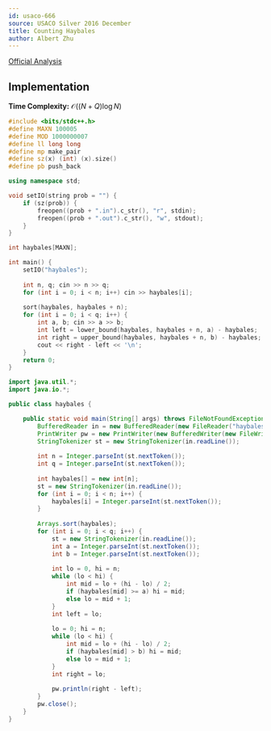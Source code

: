 ```yaml
---
id: usaco-666
source: USACO Silver 2016 December
title: Counting Haybales
author: Albert Zhu
---
```


[Official Analysis](http://www.usaco.org/current/data/sol_haybales_silver_dec16.html)

## Implementation

**Time Complexity:** $\mathcal{O}((N+Q)\log N)$

<LanguageSection>

<CPPSection>

```cpp
#include <bits/stdc++.h>
#define MAXN 100005
#define MOD 1000000007
#define ll long long
#define mp make_pair
#define sz(x) (int) (x).size() 
#define pb push_back

using namespace std;

void setIO(string prob = "") {
	if (sz(prob)) {
		freopen((prob + ".in").c_str(), "r", stdin);
		freopen((prob + ".out").c_str(), "w", stdout);
	}
}

int haybales[MAXN];

int main() {
	setIO("haybales");
	
	int n, q; cin >> n >> q;
	for (int i = 0; i < n; i++) cin >> haybales[i];
	
	sort(haybales, haybales + n);
	for (int i = 0; i < q; i++) {
		int a, b; cin >> a >> b;
		int left = lower_bound(haybales, haybales + n, a) - haybales;
		int right = upper_bound(haybales, haybales + n, b) - haybales;
		cout << right - left << '\n';
	}
	return 0;
}
```

</CPPSection>

<JavaSection>

```java
import java.util.*;
import java.io.*;

public class haybales {

	public static void main(String[] args) throws FileNotFoundException, IOException {
		BufferedReader in = new BufferedReader(new FileReader("haybales.in"));
		PrintWriter pw = new PrintWriter(new BufferedWriter(new FileWriter("haybales.out")));
		StringTokenizer st = new StringTokenizer(in.readLine());
		
		int n = Integer.parseInt(st.nextToken());
		int q = Integer.parseInt(st.nextToken());
		
		int haybales[] = new int[n];
		st = new StringTokenizer(in.readLine());
		for (int i = 0; i < n; i++) {
			haybales[i] = Integer.parseInt(st.nextToken());
		}
		
		Arrays.sort(haybales);
		for (int i = 0; i < q; i++) {
			st = new StringTokenizer(in.readLine());
			int a = Integer.parseInt(st.nextToken());
			int b = Integer.parseInt(st.nextToken());
			
			int lo = 0, hi = n;
			while (lo < hi) {
				int mid = lo + (hi - lo) / 2;
				if (haybales[mid] >= a) hi = mid;
				else lo = mid + 1;
			}
			int left = lo;
			
			lo = 0; hi = n;
			while (lo < hi) {
				int mid = lo + (hi - lo) / 2;
				if (haybales[mid] > b) hi = mid;
				else lo = mid + 1;
			}
			int right = lo;
			
			pw.println(right - left);
		}
		pw.close();
	}
}
```

</JavaSection>

</LanguageSection>
